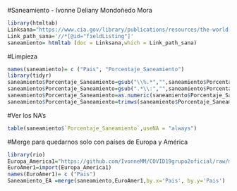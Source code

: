 #Saneamiento - Ivonne Deliany Mondoñedo Mora
```r
library(htmltab)
Linksana="https://www.cia.gov/library/publications/resources/the-world-factbook/fields/398.html"
Link_path_sana='//*[@id="fieldListing"]'
saneamiento= htmltab (doc = Linksana,which = Link_path_sana)
```
#Limpieza 
```r
names(saneamiento)= c ("Pais", "Porcentaje_Saneamiento")
library(tidyr)
saneamiento$Porcentaje_Saneamiento=gsub("\\%.*","",saneamiento$Porcentaje_Saneamiento)
saneamiento$Porcentaje_Saneamiento=gsub(".*\\:","",saneamiento$Porcentaje_Saneamiento)
saneamiento$Porcentaje_Saneamiento=as.numeric(saneamiento$Porcentaje_Saneamiento)
saneamiento$Porcentaje_Saneamiento=trimws(saneamiento$Porcentaje_Saneamiento,whitespace = "[\\h\\v]")
```
#Ver los NA's 
```r
table(saneamiento$`Porcentaje_Saneamiento`,useNA = "always")
```
#Merge para quedarnos solo con países de Europa y América 
```r
library(rio)
Europa_America1="https://github.com/IvonneMM/COVID19grupo2oficial/raw/master/America%20y%20Europa3%20(3)%20(1)%20(1)%20(6).xls"
EuroAmer1=import(Europa_America1)
names(EuroAmer1)= c ("Pais")
Saneamiento_EA =merge(saneamiento,EuroAmer1,by.x='Pais', by.y='Pais') 
```

